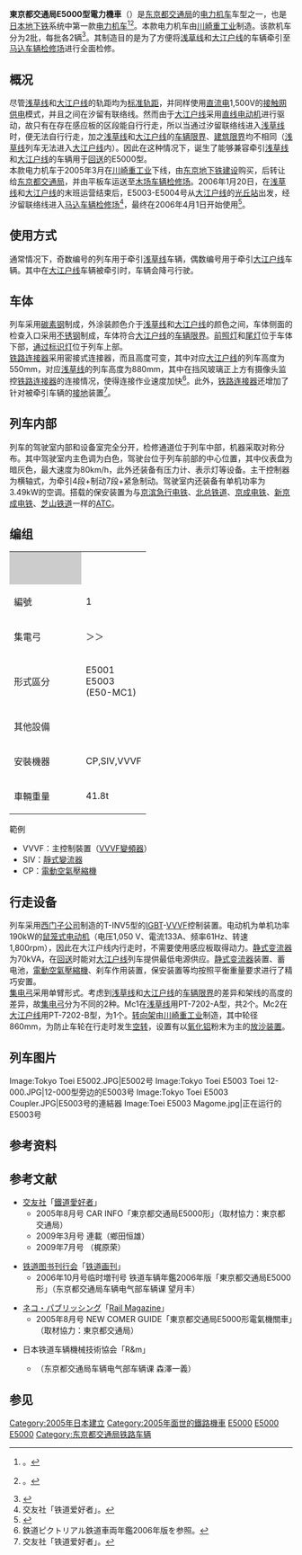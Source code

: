 {{Infobox Locomotive
| name = [[File:PrefSymbol-Tokyo.svg|20px]]東京都交通局E5000型電力機車
| image = Toei-subway EL-E5000.jpg
| caption = E5002号电力机车于2006年10月28日在[[马込车辆检修场|马込车辆检修场]]
| type = [[电力机车|电力机车]]
| origin = {{JAP}}
| designer = 
| builder = [[川崎重工业|川崎重工业]]
| buildmodel = 
| serialnumber = E5001～E5004
| builddate = 2004年-2005年
| totalproduction  = 4台
| user = [[东京都交通局|东京都交通局]]
| deliverydate = 
| firstrundate = 
| lastrundate = 
| retiredate = 
| scrapdate = 
| nicknames = 
| aarwheels = 
| uicclass = [[Bo-Bo|Bo-Bo]]
| gauge = 1,435毫米
| bogies = T-1D型
| wheeldiameter = 
| axleload = 
| wheelbase = 
| minimumcurve = 80米
| length = 12,500毫米 
| width = 2,470毫米
| height = 3,145毫米
| weight = 41.8吨
| sandcap = 
| electricsystem = 直流1,500V
| transmission = 直—交流电
| tractionmotors = [[鼠笼式电动机|鼠笼式电动机]]
| topspeed = 70公里/小时
| sustainedspeed = 
| poweroutput = 760千瓦
| tractiveeffort = 
| factorofadhesion = 
| locobrakes = [[电气指令式制动|电气指令式制动]]、[[再生制动|再生制动]]
| locobrakepower = 
| locobrakeforce = 
| trainbrakes = 
| safety = [[自动列车停止装置|ATS]]、[[列车自动控制系统|ATC]]
| notes =
}}

'''東京都交通局E5000型電力機車'''（{{jpn|j=東京都交通局E5000形電気機関車|hg=とうきょうとこうつうきょくE5000がたでんききかんしゃ|rm=Tōkyōto kōtsūkyoku E5000-gata denki kikansha|f=y}}）是[[东京都交通局|东京都交通局]]的[[电力机车|电力机车]]车型之一，也是[[日本地下铁|日本地下铁]]系统中第一款[[电力机车|电力机车]]<ref>{{lang|ja|日本国外では、[[英国|イギリス]]・[[伦敦地铁|ロンドン地下鉄]]で1863年に最初の路線が開業して1905年に電化されるまで[[蒸汽机车|蒸気機関車]]を使用していたことがある。また[[美国|アメリカ]]・[[纽约地铁|ニューヨーク市地下鉄]]では事業用として[[柴油机车|ディーゼル機関車]]を、[[香港特別行政区|香港]]の[[港铁|香港鉄路]]では事業用として電気機関車を保有している}}。</ref><ref>{{lang|ja|日本国内では、[[名古屋市营地下铁|名古屋市営地下鉄]]や[[福冈市交通局|福岡市地下鉄]]で車両基地への入出場時や入換用の機関車が使用された実績があるが、いずれも法規上は機械としての扱いである}}。</ref>。本款电力机车由[[川崎重工业|川崎重工业]]制造。该款机车分为2批，每批各2辆<ref name="rm263">{{cite journal | title = 東京都交通局E5000形電気機関車 |trans_title =Toei Class E5000 Electric Locomotives | journal = Railway Magazine | volume = | issue = 263 | pages = p78–79 | publisher = Neko Publishing| location = Japan | date = August 2005 }}</ref>。其制造目的是为了方便将[[浅草线|浅草线]]和[[大江户线|大江户线]]的车辆牵引至[[马込车辆检修场|马込车辆检修场]]进行全面检修。

==概况==
尽管[[浅草线|浅草线]]和[[大江户线|大江户线]]的轨距均为[[标准轨距|标准轨距]]，并同样使用[[直流电|直流电]]1,500V的[[接触网供电|接触网供电]]模式，并且之间在汐留有联络线。然而由于[[大江户线|大江户线]]采用[[直线电动机|直线电动机]]进行驱动，故只有在存在感应板的区段能自行行走，所以当通过汐留联络线进入[[浅草线|浅草线]]时，便无法自行行走，加之[[浅草线|浅草线]]和[[大江户线|大江户线]]的[[车辆限界|车辆限界]]、[[建筑限界|建筑限界]]均不相同（[[浅草线|浅草线]]列车无法进入[[大江户线|大江户线]]内）。因此在这种情况下，诞生了能够兼容牵引[[浅草线|浅草线]]和[[大江户线|大江户线]]的车辆用于[[回送|回送]]的E5000型。<br/>本款电力机车于2005年3月在[[川崎重工业|川崎重工业]]下线，由[[东京地下铁建设|东京地下铁建设]]购买，后转让给[[东京都交通局|东京都交通局]]，并由平板车运送至[[木场车辆检修场|木场车辆检修场]]。2006年1月20日，在[[浅草线|浅草线]]和[[大江户线|大江户线]]的末班运营结束后，E5003-E5004号从[[大江户线|大江户线]]的[[光丘站|光丘站]]出发，经汐留联络线进入[[马込车辆检修场|马込车辆检修场]]<ref>交友社「铁道爱好者」{{lang|ja|2009年7月号記事を参照}}。</ref>，最终在2006年4月1日开始使用<ref name="railfan579">{{cite journal| last = Kajiwara| first = Hisashi| title = 公営地下鉄在籍両数ビッグ3 東京都交通局|trans_title= Top 3 Subway Vehicle Owners: Toei| journal = [[Japan_Railfan_Magazine|Japan Railfan Magazine]] | volume = 49| issue = 579| page = p.128–139| publisher = Kōyūsha| location = Japan | date = July 2009| url = | doi = | id = | accessdate = }}</ref>。

==使用方式==
通常情况下，奇数编号的列车用于牵引[[浅草线|浅草线]]车辆，偶数编号用于牵引[[大江户线|大江户线]]车辆。其中在[[大江户线|大江户线]]车辆被牵引时，车辆会降弓行驶。

==车体==
列车采用[[碳素钢|碳素钢]]制成，外涂装颜色介于[[浅草线|浅草线]]和[[大江户线|大江户线]]的颜色之间，车体侧面的检查入口采用[[不锈钢|不锈钢]]制成，车体符合[[大江户线|大江户线]]的[[车辆限界|车辆限界]]。[[前照灯|前照灯]]和[[尾灯|尾灯]]位于车体下部，[[通过标识灯|通过标识灯]]位于列车上部。<br/>[[铁路连接器|铁路连接器]]采用密接式连接器，而且高度可变，其中对应[[大江户线|大江户线]]的列车高度为550mm，对应[[浅草线|浅草线]]的列车高度为880mm，其中在挡风玻璃正上方有摄像头监控[[铁路连接器|铁路连接器]]的连接情况，使得连接作业速度加快<ref name="PP2006-10">鉄道ピクトリアル鉄道車両年鑑2006年版を参照。</ref>。此外，[[铁路连接器|铁路连接器]]还增加了针对被牵引车辆的[[接地|接地]]装置<ref name="Fan2009-3">交友社「铁道爱好者」{{lang|ja|2009年3月号記事を参照}}。</ref>。

==列车内部==
列车的驾驶室内部和设备室完全分开，检修通道位于列车中部，机器采取对称分布。其中驾驶室内主色调为白色，驾驶台位于列车前部的中心位置，其中仪表盘为暗灰色，最大速度为80km/h，此外还装备有压力计、表示灯等设备。主干控制器为横轴式，为牵引4段+制动7段+紧急制动。驾驶室内还装备有单机功率为3.49kW的空调。搭载的保安装置为与[[京滨急行电铁|京滨急行电铁]]、[[北总铁道|北总铁道]]、[[京成电铁|京成电铁]]、[[新京成电铁|新京成电铁]]、[[芝山铁道|芝山铁道]]一样的[[自动列车停止装置|ATC]]。

== 编组 ==
{| class="wikitable" summary="E5000" style="text-align: center; font-size:80%;"
|-
|style="background:#ccc; width:7em;"| 
|colspan="2"|{{TrainDirection|西马込|汐留|E5000<br/>[[浅草线|浅草线]]内为基准}}
|-
! style="width:5em;"| 編號
| style="width:5em;"| 1
| style="width:5em;"| 2
|-style="border-top:solid 3px #dd006d;"
!集電弓
| ＞＞ || ＜ 
|-
!形式區分
| E5001<br />E5003<br />(E50-MC1)
| E5002<br />E5004<br />(E50-MC2)
|-
! 其他設備
|  || 
|-
! 安裝機器
| CP,SIV,VVVF || CP,SIV,VVVF
|-
! 車輛重量
| 41.8t || 41.8t
|}
;範例
* VVVF：主控制裝置（[[脈衝寬度調變|VVVF]][[變頻器|變頻器]]）
* SIV：[[靜式變流器|靜式變流器]]
* CP：[[壓縮機|電動空氣壓縮機]]

==行走设备==
列车采用[[西门子公司|西门子公司]]制造的T-INV5型的[[IGBT|IGBT]]-[[VVVF|VVVF]]控制装置。电动机为单机功率190kW的[[鼠笼式电动机|鼠笼式电动机]]（电压1,050 V、電流133A、频率61Hz、转速1,800rpm），因此在大江户线内行走时，不需要使用感应板取得动力。[[静式变流器|静式变流器]]为70kVA，在[[回送|回送]]时能对[[大江户线|大江户线]]列车提供最低电源供应。[[静式变流器|静式变流器]]装置、蓄电池，[[壓縮機|電動空氣壓縮機]]、刹车作用装置，保安装置等均按照平衡重量要求进行了精巧安置。<br/>[[集电弓|集电弓]]采用单臂形式。考虑到[[浅草线|浅草线]]和[[大江户线|大江户线]]的[[车辆限界|车辆限界]]的差异和架线的高度的差异，故[[集电弓|集电弓]]分为不同的2种。Mc1在[[浅草线|浅草线]]用PT-7202-A型，共2个。Mc2在[[大江户线|大江户线]]用PT-7202-B型，为1个。[[转向架|转向架]]由[[川崎重工业|川崎重工业]]制造，其中轮径860mm，为防止车轮在行走时发生[[空转|空转]]，设置有以[[氧化铝|氧化铝]]粉末为主的[[放沙装置|放沙装置]]。

==列车图片==
<gallery>
Image:Tokyo Toei E5002.JPG|E5002号
Image:Tokyo Toei E5003 Toei 12-000.JPG|12-000型旁边的E5003号
Image:Tokyo Toei E5003 Coupler.JPG|E5003号的連結器
Image:Toei E5003 Magome.jpg|正在运行的E5003号
</gallery>

== 参考资料 ==
{{reflist}}

== 参考文献 ==
*[[交友社|交友社]]「[[鐵道愛好者_(雑誌)|鐵道愛好者]]」
**2005年8月号 CAR INFO「東京都交通局E5000形」（取材協力：東京都交通局）
**2009年3月号 連載{{lang|ja|「全国の現役機関車をめぐって -その20-」}}（鄉田恒雄）
**2009年7月号 {{lang|ja|公営地下鉄在籍両数ビッグ3「東京都交通局」}}（梶原荣）

*[[电气车研究会|铁道图书刊行会]]「[[铁道画刊|铁道画刊]]」
**2006年10月号临时増刊号 铁道车辆年鑑2006年版「東京都交通局E5000形」（东京都交通局车辆电气部车辆课 望月丰）

*[[ネコ・パブリッシング|ネコ・パブリッシング]]「[[铁道杂志|Rail Magazine]]」
**2005年8月号 NEW COMER GUIDE「東京都交通局E5000形電氣機關車」（取材協力：東京都交通局）

*日本铁道车辆機械技術協会「R&m」
**{{lang|ja|2005年10月号研究と開発「都営大江戸線車両 けん引電気機関車　E5000形」}}（东京都交通局车辆电气部车辆课 森澤一義）

==参见==
{{Portal|鐵路|P train.svg}}

{{东京都交通局铁路车辆}}
[[Category:2005年日本建立|Category:2005年日本建立]]
[[Category:2005年面世的鐵路機車|Category:2005年面世的鐵路機車]]
[[Category:日本电力机车|E5000]]
[[Category:1500伏直流电力机车|E5000]]
[[Category:Bo-Bo軸式機車|E5000]]
[[Category:东京都交通局铁路车辆|Category:东京都交通局铁路车辆]]